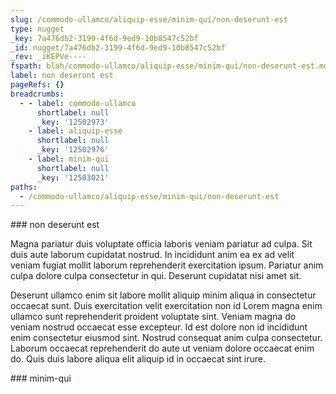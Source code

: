 ```yaml
---
slug: /commodo-ullamco/aliquip-esse/minim-qui/non-deserunt-est
type: nugget
_key: 7a476db2-3199-4f6d-9ed9-10b8547c52bf
_id: nugget/7a476db2-3199-4f6d-9ed9-10b8547c52bf
_rev: _iKEPVe----
fspath: blah/commodo-ullamco/aliquip-esse/minim-qui/non-deserunt-est.md
label: non deserunt est
pageRefs: {}
breadcrumbs:
  - - label: commodo-ullamco
      shortlabel: null
      _key: '12502973'
    - label: aliquip-esse
      shortlabel: null
      _key: '12502976'
    - label: minim-qui
      shortlabel: null
      _key: '12503021'
paths:
  - /commodo-ullamco/aliquip-esse/minim-qui/non-deserunt-est
---
```


<NuggetArea>
<Nugget slug="/commodo-ullamco/aliquip-esse/minim-qui/non-deserunt-est" type="nugget" _key="7a476db2-3199-4f6d-9ed9-10b8547c52bf" _id="nugget/7a476db2-3199-4f6d-9ed9-10b8547c52bf" _rev="_iKEPVe----" fspath="blah/commodo-ullamco/aliquip-esse/minim-qui/non-deserunt-est.md" label="non deserunt est" paths="/commodo-ullamco/aliquip-esse/minim-qui/non-deserunt-est">
<NuggetBody>
### non deserunt est

Magna pariatur duis voluptate officia laboris veniam pariatur ad culpa. Sit duis aute laborum cupidatat nostrud. In incididunt anim ea ex ad velit veniam fugiat mollit laborum reprehenderit exercitation ipsum. Pariatur anim culpa dolore culpa consectetur in qui. Deserunt cupidatat nisi amet sit.

Deserunt ullamco enim sit labore mollit aliquip minim aliqua in consectetur occaecat sunt. Duis exercitation velit exercitation non id Lorem magna enim ullamco sunt reprehenderit proident voluptate sint. Veniam magna do veniam nostrud occaecat esse excepteur. Id est dolore non id incididunt enim consectetur eiusmod sint. Nostrud consequat anim culpa consectetur. Laborum occaecat reprehenderit do aute ut veniam dolore occaecat enim do. Quis duis labore aliqua elit aliquip id in occaecat sint irure.

</NuggetBody>
<Breadcrumbs>
<Crumbs>
<Crumb _key="12502973" label="commodo-ullamco" /><Crumb _key="12502976" label="aliquip-esse" /><Crumb _key="12503021" label="minim-qui" />
</Crumbs>
</Breadcrumbs>
</Nugget>

<NuggetsInbound>
</NuggetsInbound>
<NuggetsOutbound>
</NuggetsOutbound>
</NuggetArea>
<PassagesInbound>
<Passage direction="inbound" type="passage" _key="12503021" _id="passage/12503021" _rev="_iKEPVd6--_" label="minim-qui" passage="minim-qui" fspath="blah/commodo-ullamco/aliquip-esse/minim-qui" paths="/commodo-ullamco/aliquip-esse/minim-qui" slug="/commodo-ullamco/aliquip-esse/minim-qui">
<NuggetBody>
### minim-qui

</NuggetBody>
<Breadcrumbs>
<Crumbs>
<Crumb _key="12502973" label="commodo-ullamco" /><Crumb _key="12502976" label="aliquip-esse" />
</Crumbs>
</Breadcrumbs>
</Passage>

</PassagesInbound>
<PassagesOutbound>
</PassagesOutbound>